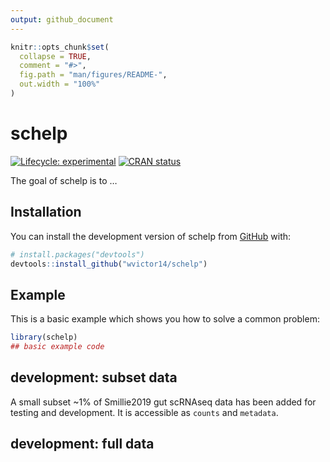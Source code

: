 ```yaml
---
output: github_document
---
```


<!-- README.md is generated from README.Rmd. Please edit that file -->

```r
knitr::opts_chunk$set(
  collapse = TRUE,
  comment = "#>",
  fig.path = "man/figures/README-",
  out.width = "100%"
)
```

# schelp

<!-- badges: start -->
[![Lifecycle: experimental](https://img.shields.io/badge/lifecycle-experimental-orange.svg)](https://lifecycle.r-lib.org/articles/stages.html#experimental)
[![CRAN status](https://www.r-pkg.org/badges/version/schelp)](https://CRAN.R-project.org/package=schelp)
<!-- badges: end -->

The goal of schelp is to ...

## Installation

You can install the development version of schelp from [GitHub](https://github.com/) with:

``` r
# install.packages("devtools")
devtools::install_github("wvictor14/schelp")
```

## Example

This is a basic example which shows you how to solve a common problem:

```r
library(schelp)
## basic example code
```

## development: subset data

A small subset ~1% of Smillie2019 gut scRNAseq data has been added for testing
and development. It is accessible as `counts` and `metadata`.

## development: full data

